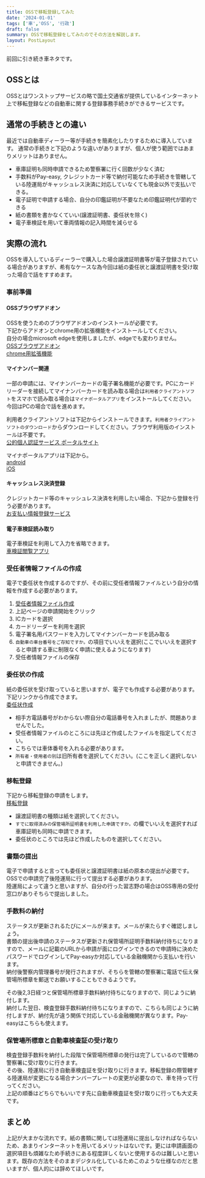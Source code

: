```yaml
---
title: OSSで移転登録してみた
date: '2024-01-01'
tags: ['車','OSS', '行政']
draft: false
summary: OSSで移転登録をしてみたのでその方法を解説します。
layout: PostLayout
---
```


前回に引き続き車ネタです。

<TOCInline toc={props.toc} asDisclosure />

## OSSとは

OSSとはワンストップサービスの略で国土交通省が提供しているインターネット上で移転登録などの自動車に関する登録事務手続きができるサービスです。  

## 通常の手続きとの違い

最近では自動車ディーラー等が手続きを簡素化したりするために導入しています。
通常の手続きと下記のような違いがありますが、個人が使う範囲ではあまりメリットはありません。

- 車庫証明も同時申請できるため警察署に行く回数が少なく済む
- 手数料がPay-easy, クレジットカード等で納付可能なため手続きを管轄している陸運局がキャッシュレス決済に対応していなくても現金以外で支払いできる。
- 電子証明で申請する場合、自分の印鑑証明が不要なため印鑑証明代が節約できる
- 紙の書類を書かなくていい(譲渡証明書、委任状を除く)
- 電子車検証を用いて車両情報の記入時間を減らせる

## 実際の流れ

OSSを導入しているディーラーで購入した場合譲渡証明書等が電子登録されている場合がありますが、希有なケースな為今回は紙の委任状と譲渡証明書を受け取った場合で話をすすめます。

### 事前準備

#### OSSブラウザアドオン

OSSを使うためのブラウザアドオンのインストールが必要です。  
下記からアドオンとchrome用の拡張機能をインストールしてください。  
自分の場合microsoft edgeを使用しましたが、edgeでも変わりません。  
[OSSブラウザアドオン](https://www.oss.mlit.go.jp/secure/beginner/jizen-junbi/pc-kankyou/add-on-kankyou-chrome/kyodaku-add-on/index.html)  
[chrome用拡張機能](https://chrome.google.com/webstore/detail/%E8%87%AA%E5%8B%95%E8%BB%8A%E4%BF%9D%E6%9C%89%E9%96%A2%E4%BF%82%E6%89%8B%E7%B6%9A%E3%83%AF%E3%83%B3%E3%82%B9%E3%83%88%E3%83%83%E3%83%97%E3%82%B5%E3%83%BC%E3%83%93%E3%82%B9%E3%83%96%E3%83%A9%E3%82%A6%E3%82%B6%E3%83%97%E3%83%A9/medknhfnoeebjofagappbmbpcgeffpca?hl=ja)

#### マイナンバー関連

一部の申請には、マイナンバーカードの電子署名機能が必要です。PCにカードリーダーを接続してマイナンバーカードを読み取る場合は`利用者クライアントソフト`をスマホで読み取る場合は`マイナポータルアプリ`をインストールしてください。  
今回はPCの場合で話を進めます。

利用者クライアントソフトは下記からインストールできます。`利用者クライアントソフトのダウンロード`からダウンロードしてください。ブラウザ利用版のインストールは不要です。  
[公的個人認証サービス ポータルサイト](https://www.jpki.go.jp/download/win.html)

マイナポータルアプリは下記から。  
[android](https://play.google.com/store/apps/details?id=jp.go.cas.mpa)  
[iOS](https://apps.apple.com/jp/app/%E3%83%9E%E3%82%A4%E3%83%8A%E3%83%9D%E3%83%BC%E3%82%BF%E3%83%AB/id1476359069)

#### キャッシュレス決済登録

クレジットカード等のキャッシュレス決済を利用したい場合、下記から登録を行う必要があります。  
[お支払い情報登録サービス](https://www.car-cashless.mlit.go.jp/cashless-web/register)

#### 電子車検証読み取り

電子車検証を利用して入力を省略できます。  
[車検証閲覧アプリ](https://apps.microsoft.com/detail/9PFXXK8VGX7N?rtc=1&hl=ja-jp&gl=JP)

### 受任者情報ファイルの作成

電子で委任状を作成するのですが、その前に受任者情報ファイルという自分の情報を作成する必要があります。  

1. [受任者情報ファイル作成](https://www.oss.mlit.go.jp/secure/tetsuduki/principal/kyodaku-junin/index.html#)
2. 上記ページの申請開始をクリック
3. ICカードを選択
4. カードリーダーを利用を選択
5. 電子署名用パスワードを入力してマイナンバーカードを読み取る
6. `自動車の車台番号をご存知ですか。`の項目でいいえを選択(ここでいいえを選択すると申請する車に制限なく申請に使えるようになります)
7. 受任者情報ファイルの保存

### 委任状の作成

紙の委任状を受け取っていると思いますが、電子でも作成する必要があります。  
下記リンクから作成できます。  
[委任状作成](https://www.oss.mlit.go.jp/secure/tetsuduki/principal/sentaku-inin/kyodaku-inin2/index.html#)

- 相手方電話番号がわからない際自分の電話番号を入れましたが、問題ありませんでした。
- 受任者情報ファイルのところには先ほど作成したファイルを指定してください。
- こちらでは車体番号を入れる必要があります。
- `所有者・使用者の別`は旧所有者を選択してください。(ここを正しく選択しないと申請できません。)

### 移転登録

下記から移転登録の申請をします。  
[移転登録](https://www.oss.mlit.go.jp/secure/tetsuduki/principal/shinsei/kyodaku-iten/index.html#)

- 譲渡証明書の種類は紙を選択してください。
- `すでに取得済みの保管場所証明書を利用した申請ですか。`の欄でいいえを選択すれば車庫証明も同時に申請できます。
- 委任状のところでは先ほど作成したものを選択してください。

### 書類の提出

電子で申請すると言っても委任状と譲渡証明書は紙の原本の提出が必要です。  
OSSでの申請完了後陸運局に行って提出する必要があります。  
陸運局によって違うと思いますが、自分の行った習志野の場合はOSS専用の受付窓口がありそちらで提出しました。

### 手数料の納付

ステータスが更新されるたびにメールが来ます。メールが来たらすぐ確認しましょう。  
書類の提出後申請のステータスが更新され保管場所証明手数料納付待ちになりますので、メールに記載のURLから申請が面にログインできるので申請時に決めたパスワードでログインしてPay-easyか対応している金融機関から支払いを行います。  
納付後警察内管理番号が発行されますが、そちらを管轄の警察署に電話で伝え保管場所標章を郵送でお願いすることもできるようです。

その後2,3日経つと保管場所標章手数料納付待ちになりますので、同じように納付します。  
納付した翌日、検査登録手数料納付待ちになりますので、こちらも同じように納付しますが、納付先が違う関係で対応している金融機関が異なります。Pay-easyはこちらも使えます。

### 保管場所標章と自動車検査証の受け取り

検査登録手数料を納付した段階で保管場所標章の発行は完了しているので管轄の警察署に受け取りに行きます。  
その後、陸運局に行き自動車検査証を受け取りに行きます。移転登録の際管轄する陸運局が変更になる場合ナンバープレートの変更が必要なので、車を持って行ってください。  
上記の順番はどちらでもいいです先に自動車検査証を受け取りに行っても大丈夫です。

## まとめ

上記が大まかな流れです。紙の書類に関しては陸運局に提出しなければならないため、あまりインターネットを用いてるメリットはないです。更には申請画面の選択項目も煩雑なため手続きにある程度詳しくないと使用するのは難しいと思います。既存の方法をそのままデジタル化しているためこのような仕様なのだと思いますが、個人的には辞めてほしいです。
